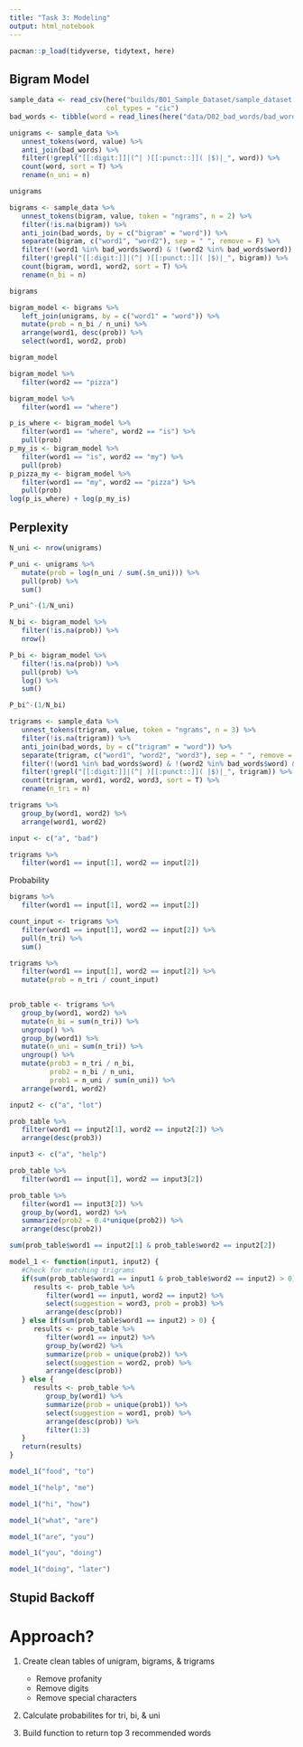 ```yaml
---
title: "Task 3: Modeling"
output: html_notebook
---
```


```r
pacman::p_load(tidyverse, tidytext, here)
```

## Bigram Model

```r
sample_data <- read_csv(here("builds/B01_Sample_Dataset/sample_dataset.csv"),
                        col_types = "cic")
bad_words <- tibble(word = read_lines(here("data/D02_bad_words/bad_words.txt")))
```

```r
unigrams <- sample_data %>%
   unnest_tokens(word, value) %>%
   anti_join(bad_words) %>%
   filter(!grepl("[[:digit:]]|(^| )[[:punct::]]( |$)|_", word)) %>%
   count(word, sort = T) %>%
   rename(n_uni = n)

unigrams
```

```r
bigrams <- sample_data %>% 
   unnest_tokens(bigram, value, token = "ngrams", n = 2) %>%
   filter(!is.na(bigram)) %>%
   anti_join(bad_words, by = c("bigram" = "word")) %>%
   separate(bigram, c("word1", "word2"), sep = " ", remove = F) %>%
   filter(!(word1 %in% bad_words$word) & !(word2 %in% bad_words$word)) %>%
   filter(!grepl("[[:digit:]]|(^| )[[:punct::]]( |$)|_", bigram)) %>%
   count(bigram, word1, word2, sort = T) %>%
   rename(n_bi = n)

bigrams
```

```r
bigram_model <- bigrams %>%
   left_join(unigrams, by = c("word1" = "word")) %>%
   mutate(prob = n_bi / n_uni) %>%
   arrange(word1, desc(prob)) %>%
   select(word1, word2, prob)

bigram_model
```

```r
bigram_model %>%
   filter(word2 == "pizza")
```

```r
bigram_model %>%
   filter(word1 == "where")
```

```r
p_is_where <- bigram_model %>%
   filter(word1 == "where", word2 == "is") %>%
   pull(prob)
p_my_is <- bigram_model %>%
   filter(word1 == "is", word2 == "my") %>%
   pull(prob)
p_pizza_my <- bigram_model %>%
   filter(word1 == "my", word2 == "pizza") %>%
   pull(prob)
log(p_is_where) + log(p_my_is) 
```

## Perplexity

```r
N_uni <- nrow(unigrams)

P_uni <- unigrams %>%
   mutate(prob = log(n_uni / sum(.$n_uni))) %>%
   pull(prob) %>%
   sum()

P_uni^-(1/N_uni)
```

```r
N_bi <- bigram_model %>%
   filter(!is.na(prob)) %>% 
   nrow()

P_bi <- bigram_model %>%
   filter(!is.na(prob)) %>% 
   pull(prob) %>%
   log() %>%
   sum()

P_bi^-(1/N_bi)
```


```r
trigrams <- sample_data %>% 
   unnest_tokens(trigram, value, token = "ngrams", n = 3) %>%
   filter(!is.na(trigram)) %>%
   anti_join(bad_words, by = c("trigram" = "word")) %>%
   separate(trigram, c("word1", "word2", "word3"), sep = " ", remove = F) %>%
   filter(!(word1 %in% bad_words$word) & !(word2 %in% bad_words$word) & !(word3 %in% bad_words$word)) %>%
   filter(!grepl("[[:digit:]]|(^| )[[:punct::]]( |$)|_", trigram)) %>%
   count(trigram, word1, word2, word3, sort = T) %>%
   rename(n_tri = n)

trigrams %>%
   group_by(word1, word2) %>%
   arrange(word1, word2)
```

```r
input <- c("a", "bad")

trigrams %>%
   filter(word1 == input[1], word2 == input[2])
```

Probability
```r
bigrams %>%
   filter(word1 == input[1], word2 == input[2])
```

```r
count_input <- trigrams %>%
   filter(word1 == input[1], word2 == input[2]) %>%
   pull(n_tri) %>%
   sum()

trigrams %>%
   filter(word1 == input[1], word2 == input[2]) %>%
   mutate(prob = n_tri / count_input)
   
```

```r
prob_table <- trigrams %>%
   group_by(word1, word2) %>%
   mutate(n_bi = sum(n_tri)) %>% 
   ungroup() %>%
   group_by(word1) %>%
   mutate(n_uni = sum(n_tri)) %>%
   ungroup() %>%
   mutate(prob3 = n_tri / n_bi,
          prob2 = n_bi / n_uni,
          prob1 = n_uni / sum(n_uni)) %>%
   arrange(word1, word2)
```

```r
input2 <- c("a", "lot")

prob_table %>%
   filter(word1 == input2[1], word2 == input2[2]) %>%
   arrange(desc(prob3))
```

```r
input3 <- c("a", "help")

prob_table %>%
   filter(word1 == input[1], word2 == input3[2])
```

```r
prob_table %>%
   filter(word1 == input3[2]) %>%
   group_by(word1, word2) %>%
   summarize(prob2 = 0.4*unique(prob2)) %>%
   arrange(desc(prob2))
```

```r
sum(prob_table$word1 == input2[1] & prob_table$word2 == input2[2])
```


```r
model_1 <- function(input1, input2) {
   #Check for matching trigrams
   if(sum(prob_table$word1 == input1 & prob_table$word2 == input2) > 0) {
      results <- prob_table %>%
         filter(word1 == input1, word2 == input2) %>%
         select(suggestion = word3, prob = prob3) %>%
         arrange(desc(prob))
   } else if(sum(prob_table$word1 == input2) > 0) {
      results <- prob_table %>%
         filter(word1 == input2) %>%
         group_by(word2) %>%
         summarize(prob = unique(prob2)) %>%
         select(suggestion = word2, prob) %>%
         arrange(desc(prob))
   } else {
      results <- prob_table %>%
         group_by(word1) %>%
         summarize(prob = unique(prob1)) %>%
         select(suggestion = word1, prob) %>%
         arrange(desc(prob)) %>%
         filter(1:3)
   }
   return(results)
}
```

```r
model_1("food", "to")
```

```r
model_1("help", "me")
```

```r
model_1("hi", "how")
```

```r
model_1("what", "are")
```

```r
model_1("are", "you")
```

```r
model_1("you", "doing")
```

```r
model_1("doing", "later")
```



## Stupid Backoff

# Approach?

1. Create clean tables of unigram, bigrams, & trigrams

   - Remove profanity
   - Remove digits
   - Remove special characters
   
2. Calculate probabilites for tri, bi, & uni
3. Build function to return top 3 recommended words